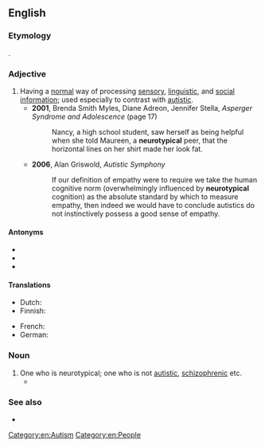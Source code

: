 ==English==
{{wikipedia}}

===Etymology===
{{prefix|en|neuro|typical}}.

===Adjective===
{{en-adj}}

# Having a [[normal]] {{gloss|usual, ordinary}} way of processing [[sensory]], [[linguistic]], and [[social]] [[information]]; used especially to contrast with [[autistic]].
#* '''2001''', Brenda Smith Myles, Diane Adreon, Jennifer Stella, ''Asperger Syndrome and Adolescence'' (page 17)
#*: Nancy, a high school student, saw herself as being helpful when she told Maureen, a '''neurotypical''' peer, that the horizontal lines on her shirt made her look fat.
#* '''2006''', Alan Griswold, ''Autistic Symphony''
#*: If our definition of empathy were to require we take the human cognitive norm (overwhelmingly influenced by '''neurotypical''' cognition) as the absolute standard by which to measure empathy, then indeed we would have to conclude autistics do not instinctively possess a good sense of empathy.

====Antonyms====
* {{l|en|neuroatypical}}
* {{l|en|neurodivergent}}
* {{l|en|autist}}

====Translations====
{{trans-top|having normal way of processing information}}
* Dutch: {{t|nl|neurotypisch}}
* Finnish: {{t+|fi|neurotyypillinen}}
{{trans-mid}}
* French: {{t+|fr|neurotypique|m|f}}
* German: {{t|de|neurotypisch}}
{{trans-bottom}}

===Noun===
{{en-noun}}

# One who is neurotypical; one who is not [[autistic]], [[schizophrenic]] etc.
#* {{quote-av
|en
|date=2013-02-21
|episode=Conventions of Space and Time
|title=[[w:Community (TV series)|Community]]
|medium=Television
|season=4
|number=3
|people={{w|Matt Lucas}}
|role=Toby
|passage=Well, let's face it, '''neurotypicals''' don't have the same focus you or I have. They always get distracted, by marriage, kids, competitive cooking shows.
}}

===See also===
* {{l|en|allistic}}

[[Category:en:Autism]]
[[Category:en:People]]